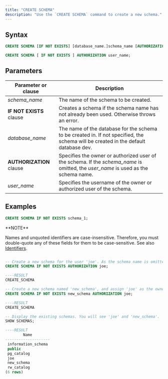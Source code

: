 ```yaml
---
title: "CREATE SCHEMA"
description: "Use the `CREATE SCHEMA` command to create a new schema."
---
```


## Syntax

```sql
CREATE SCHEMA [IF NOT EXISTS] [database_name.]schema_name [AUTHORIZATION user_name];

CREATE SCHEMA [ IF NOT EXISTS ] AUTHORIZATION user_name;
```

## Parameters

| Parameter or clause      | Description                                                                                                                          |
| ------------------------ | ------------------------------------------------------------------------------------------------------------------------------------ |
| _schema\_name_           | The name of the schema to be created.                                                                                                |
| **IF NOT EXISTS** clause | Creates a schema if the schema name has not already been used. Otherwise throws an error.                                            |
| _database\_name_         | The name of the database for the schema to be created in. If not specified, the schema will be created in the default database dev.  |
| **AUTHORIZATION** clause | Specifies the owner or authorized user of the schema. If the _schema\_name_ is omitted, the _user\_name_ is used as the schema name. |
| _user\_name_             | Specifies the username of the owner or authorized user of the schema.                                                                |

## Examples

```sql
CREATE SCHEMA IF NOT EXISTS schema_1;
```

<Info>
**NOTE**

Names and unquoted identifiers are case-insensitive. Therefore, you must double-quote any of these fields for them to be case-sensitive. See also [Identifiers](/docs/current/sql-identifiers/).

</Info>

```sql Examples of AUTHORIZATION clause

-- Create a new schema for the user 'joe'. As the schema name is omitted, the schema name is default to the user name 'joe'.
CREATE SCHEMA IF NOT EXISTS AUTHORIZATION joe;

----RESULT
CREATE_SCHEMA

-- Create a new schema named 'new_schema', and assign 'joe' as the owner.
CREATE SCHEMA IF NOT EXISTS new_schema AUTHORIZATION joe;

----RESULT
CREATE_SCHEMA

-- Display the existing schemas. You will see 'joe' and 'new_schema'.
SHOW SCHEMAS;

----RESULT
        Name
--------------------
 information_schema
 public
 pg_catalog
 joe
 new_schema
 rw_catalog
(6 rows)
```

